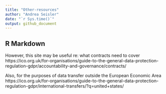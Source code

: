 ```yaml
---
title: "Other-resources"
author: "Andrea Seisler"
date: "`r Sys.time()`"
output: github_document
---
```



## R Markdown

However, this site may be useful re: what contracts need to cover https://ico.org.uk/for-organisations/guide-to-the-general-data-protection-regulation-gdpr/accountability-and-governance/contracts/

 

Also, for the purposes of data transfer outside the European Economic Area https://ico.org.uk/for-organisations/guide-to-the-general-data-protection-regulation-gdpr/international-transfers/?q=united+states/

